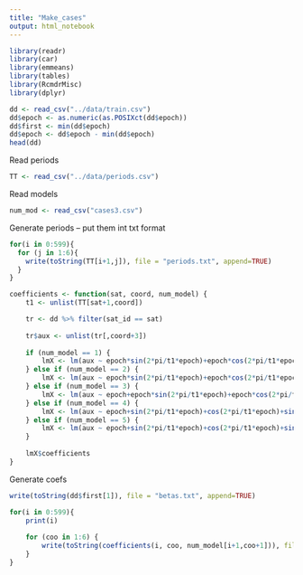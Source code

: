 ```yaml
---
title: "Make_cases"
output: html_notebook
---
```



```r
library(readr)
library(car)
library(emmeans)
library(tables)
library(RcmdrMisc)
library(dplyr)

dd <- read_csv("../data/train.csv")
dd$epoch <- as.numeric(as.POSIXct(dd$epoch))
dd$first <- min(dd$epoch)
dd$epoch <- dd$epoch - min(dd$epoch)
head(dd)
```


Read periods
```r
TT <- read_csv("../data/periods.csv")
```

Read models
```r
num_mod <- read_csv("cases3.csv")
```


Generate periods -- put them int txt format
```r
for(i in 0:599){
  for (j in 1:6){
    write(toString(TT[i+1,j]), file = "periods.txt", append=TRUE)
  }
}

```

```r
coefficients <- function(sat, coord, num_model) {
    t1 <- unlist(TT[sat+1,coord])

    tr <- dd %>% filter(sat_id == sat)
    
    tr$aux <- unlist(tr[,coord+3])
    
    if (num_model == 1) {
        lmX <- lm(aux ~ epoch*sin(2*pi/t1*epoch)+epoch*cos(2*pi/t1*epoch)+epoch*sin(4*pi/t1*epoch)+epoch*cos(4*pi/t1*epoch)+epoch*sin(6*pi/t1*epoch)+epoch*cos(6*pi/t1*epoch)+epoch*sin(8*pi/t1*epoch)+epoch*cos(8*pi/t1*epoch)+epoch*sin(10*pi/t1*epoch)+epoch*cos(10*pi/t1*epoch)+x_sim+y_sim+z_sim+Vx_sim+Vy_sim+Vz_sim, tr)
    } else if (num_model == 2) {
        lmX <- lm(aux ~ epoch*sin(2*pi/t1*epoch)+epoch*cos(2*pi/t1*epoch)+epoch*sin(4*pi/t1*epoch)+epoch*cos(4*pi/t1*epoch)+epoch*sin(6*pi/t1*epoch)+epoch*cos(6*pi/t1*epoch)+epoch*sin(8*pi/t1*epoch)+epoch*cos(8*pi/t1*epoch)+epoch*sin(10*pi/t1*epoch)+epoch*cos(10*pi/t1*epoch), tr)
    } else if (num_model == 3) {
        lmX <- lm(aux ~ epoch+epoch*sin(2*pi/t1*epoch)+epoch*cos(2*pi/t1*epoch)+sin(4*pi/t1*epoch)+cos(4*pi/t1*epoch)+sin(6*pi/t1*epoch)+cos(6*pi/t1*epoch)+sin(8*pi/t1*epoch)+cos(8*pi/t1*epoch)+sin(10*pi/t1*epoch)+cos(10*pi/t1*epoch)+epoch*x_sim+epoch*y_sim+epoch*z_sim+epoch*Vx_sim+epoch*Vy_sim+epoch*Vz_sim, tr)
    } else if (num_model == 4) {
        lmX <- lm(aux ~ epoch+sin(2*pi/t1*epoch)+cos(2*pi/t1*epoch)+sin(4*pi/t1*epoch)+cos(4*pi/t1*epoch)+sin(6*pi/t1*epoch)+cos(6*pi/t1*epoch)+sin(8*pi/t1*epoch)+cos(8*pi/t1*epoch)+sin(10*pi/t1*epoch)+cos(10*pi/t1*epoch)+x_sim+y_sim+z_sim+Vx_sim+Vy_sim+Vz_sim, tr)
    } else if (num_model == 5) {
        lmX <- lm(aux ~ epoch+sin(2*pi/t1*epoch)+cos(2*pi/t1*epoch)+sin(4*pi/t1*epoch)+cos(4*pi/t1*epoch)+sin(6*pi/t1*epoch)+cos(6*pi/t1*epoch)+sin(8*pi/t1*epoch)+cos(8*pi/t1*epoch)+sin(10*pi/t1*epoch)+cos(10*pi/t1*epoch), tr)
    } 
  
    lmX$coefficients
}
```

Generate coefs
```r
write(toString(dd$first[1]), file = "betas.txt", append=TRUE)  

for(i in 0:599){
    print(i)
      
    for (coo in 1:6) {
        write(toString(coefficients(i, coo, num_model[i+1,coo+1])), file = "mixedfullperiods_betas.txt", append=TRUE)
    }
}
```



